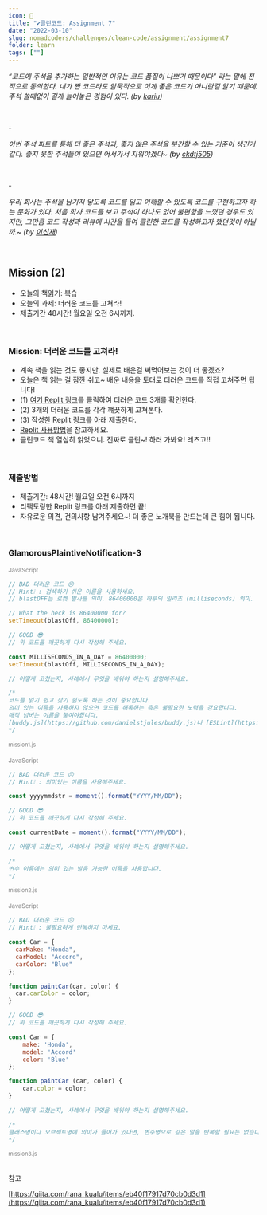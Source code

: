 ```yaml
---
icon: 📝
title: "✔️클린코드: Assignment 7"
date: "2022-03-10"
slug: nomadcoders/challenges/clean-code/assignment/assignment7
folder: learn
tags: [""]
---
```


_“코드에 주석을 추가하는 일반적인 이유는 코드 품질이 나쁘기 때문이다” 라는 말에 전적으로 동의한다. 내가 짠 코드라도 암묵적으로 이게 좋은 코드가 아니란걸 알기 때문에. 주석 쓸떼없이 길게 늘어놓은 경험이 있다. (by [kariu](https://kariu.tistory.com/28))_

<br />

_-_

_이번 주석 파트를 통해 더 좋은 주석과, 좋지 않은 주석을 분간할 수 있는 기준이 생긴거같다. 좋지 못한 주석들이 있으면 어서가서 지워야겠다~ (by [ckdtj505](https://nomadcoders.co/community/thread/2936))_

<br />

_-_

_우리 회사는 주석을 남기지 앟도록 코드를 읽고 이해할 수 있도록 코드를 구현하고자 하는 문화가 있다. 처음 회사 코드를 보고 주석이 하나도 없어 불편함을 느꼈던 경우도 있지만, 그만큼 코드 작성과 리뷰에 시간을 들여 클린한 코드를 작성하고자 했던것이 아닐까.~ (by [이신재](https://nomadcoders.co/community/thread/2925))_

<br />

## Mission (2)

- 오늘의 책읽기: 복습
- 오늘의 과제: 더러운 코드를 고쳐라!
- 제출기간 48시간! 월요일 오전 6시까지.

<br />

### Mission: 더러운 코드를 고쳐라!

- 계속 책을 읽는 것도 좋지만. 실제로 배운걸 써먹어보는 것이 더 좋겠죠?
- 오늘은 책 읽는 걸 잠깐 쉬고~ 배운 내용을 토대로 더러운 코드를 직접 고쳐주면 됩니다!
- (1) [여기 Replit 링크](https://replit.com/@LynnPark1/GlamorousPlaintiveNotification-3#mission1.js)를 클릭하여 더러운 코드 3개를 확인한다.
- (2) 3개의 더러운 코드를 각각 꺠끗하게 고쳐본다.
- (3) 작성한 Replit 링크를 아래 제출한다.
- [Replit 사용방법](https://nomadcoders.co/faq/challenge/replit)을 참고하세요.
- 클린코드 책 열심히 읽었으니. 진짜로 클린~! 하러 가봐요! 레츠고!!

<br />

### 제출방법

- 제출기간: 48시간! 월요일 오전 6시까지
- 리팩토링한 Replit 링크를 아래 제출하면 끝!
- 자유로운 의견, 건의사항 남겨주세요~! 더 좋은 노개북을 만드는데 큰 힘이 됩니다.

<br />

### GlamorousPlaintiveNotification-3

<div style="color:gray; font-size:12px;">JavaScript</div>

```jsx
// BAD 더러운 코드 😣
// Hint❕ : 검색하기 쉬운 이름을 사용하세요.
// blastOFF는 로켓 발사를 의미. 86400000은 하루의 밀리초 (milliseconds) 의미.

// What the heck is 86400000 for?
setTimeout(blastOff, 86400000);

// GOOD 😎
// 위 코드를 깨끗하게 다시 작성해 주세요.

const MILLISECONDS_IN_A_DAY = 86400000;
setTimeout(blastOff, MILLISECONDS_IN_A_DAY);

// 어떻게 고쳤는지, 사례에서 무엇을 배워야 하는지 설명해주세요.

/*
코드를 읽기 쉽고 찾기 쉽도록 하는 것이 중요합니다.
의미 있는 이름을 사용하지 않으면 코드를 해독하는 측은 불필요한 노력을 강요합니다.
매직 넘버는 이름을 붙여야합니다.
[buddy.js](https://github.com/danielstjules/buddy.js)나 [ESLint](https://github.com/eslint/eslint/blob/660e0918933e6e7fede26bc675a0763a6b357c94/docs/rules/no-magic-numbers.md) 등으로 매직 넘버를 검출하는 것이 가능합니다.
*/
```

<div style="color:gray; font-size:11px;">mission1.js</div>

<br />

<div style="color:gray; font-size:12px;">JavaScript</div>

```jsx
// BAD 더러운 코드 😣
// Hint❕ : 의미있는 이름을 사용해주세요.

const yyyymmdstr = moment().format("YYYY/MM/DD");

// GOOD 😎
// 위 코드를 깨끗하게 다시 작성해 주세요.

const currentDate = moment().format("YYYY/MM/DD");

// 어떻게 고쳤는지, 사례에서 무엇을 배워야 하는지 설명해주세요.

/*
변수 이름에는 의미 있는 발음 가능한 이름을 사용합니다.
*/
```

<div style="color:gray; font-size:11px;">mission2.js</div>

<br />

<div style="color:gray; font-size:12px;">JavaScript</div>

```jsx
// BAD 더러운 코드 😣
// Hint❕ : 불필요하게 반복하지 마세요.

const Car = {
  carMake: "Honda",
  carModel: "Accord",
  carColor: "Blue"
};

function paintCar(car, color) {
  car.carColor = color;
}

// GOOD 😎
// 위 코드를 깨끗하게 다시 작성해 주세요.

const Car = {
	make: 'Honda',
	model: 'Accord'
	color: 'Blue'
};

function paintCar (car, color) {
	car.color = color;
}

// 어떻게 고쳤는지, 사례에서 무엇을 배워야 하는지 설명해주세요.

/*
클래스명이나 오브젝트명에 의미가 들어가 있다면, 변수명으로 같은 말을 반복할 필요는 없습니다.
*/
```

<div style="color:gray; font-size:11px;">mission3.js</div>

<br />

참고

[https://qiita.com/rana_kualu/items/eb40f17917d70cb0d3d1](https://qiita.com/rana_kualu/items/eb40f17917d70cb0d3d1)
